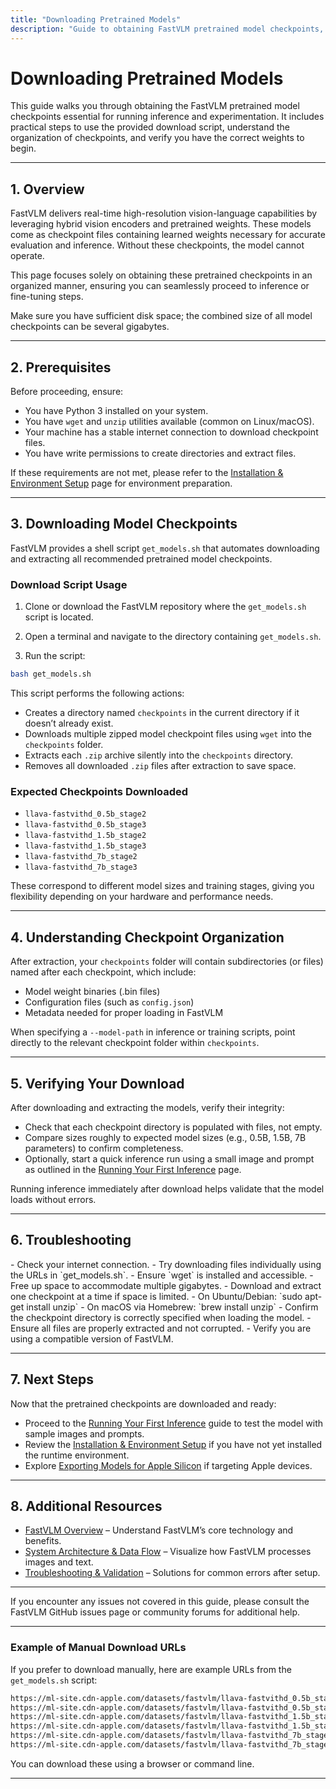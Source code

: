 ```yaml
---
title: "Downloading Pretrained Models"
description: "Guide to obtaining FastVLM pretrained model checkpoints, including using the provided script to download all recommended models and understanding checkpoint organization. Ensures users have the correct model weights for evaluation and experimentation."
---
```


# Downloading Pretrained Models

This guide walks you through obtaining the FastVLM pretrained model checkpoints essential for running inference and experimentation. It includes practical steps to use the provided download script, understand the organization of checkpoints, and verify you have the correct weights to begin.

---

## 1. Overview

FastVLM delivers real-time high-resolution vision-language capabilities by leveraging hybrid vision encoders and pretrained weights. These models come as checkpoint files containing learned weights necessary for accurate evaluation and inference. Without these checkpoints, the model cannot operate.

This page focuses solely on obtaining these pretrained checkpoints in an organized manner, ensuring you can seamlessly proceed to inference or fine-tuning steps.

<Check>
Make sure you have sufficient disk space; the combined size of all model checkpoints can be several gigabytes.
</Check>

---

## 2. Prerequisites

Before proceeding, ensure:

- You have Python 3 installed on your system.
- You have `wget` and `unzip` utilities available (common on Linux/macOS).
- Your machine has a stable internet connection to download checkpoint files.
- You have write permissions to create directories and extract files.

If these requirements are not met, please refer to the [Installation & Environment Setup](https://docs.example.com/getting-started/setup-local-inference/installation) page for environment preparation.

---

## 3. Downloading Model Checkpoints

FastVLM provides a shell script `get_models.sh` that automates downloading and extracting all recommended pretrained model checkpoints.

### Download Script Usage

1. Clone or download the FastVLM repository where the `get_models.sh` script is located.

2. Open a terminal and navigate to the directory containing `get_models.sh`.

3. Run the script:

```bash
bash get_models.sh
```

This script performs the following actions:

- Creates a directory named `checkpoints` in the current directory if it doesn’t already exist.
- Downloads multiple zipped model checkpoint files using `wget` into the `checkpoints` folder.
- Extracts each `.zip` archive silently into the `checkpoints` directory.
- Removes all downloaded `.zip` files after extraction to save space.

### Expected Checkpoints Downloaded

- `llava-fastvithd_0.5b_stage2`
- `llava-fastvithd_0.5b_stage3`
- `llava-fastvithd_1.5b_stage2`
- `llava-fastvithd_1.5b_stage3`
- `llava-fastvithd_7b_stage2`
- `llava-fastvithd_7b_stage3`

These correspond to different model sizes and training stages, giving you flexibility depending on your hardware and performance needs.

---

## 4. Understanding Checkpoint Organization

After extraction, your `checkpoints` folder will contain subdirectories (or files) named after each checkpoint, which include:

- Model weight binaries (.bin files)
- Configuration files (such as `config.json`)
- Metadata needed for proper loading in FastVLM

When specifying a `--model-path` in inference or training scripts, point directly to the relevant checkpoint folder within `checkpoints`.

---

## 5. Verifying Your Download

After downloading and extracting the models, verify their integrity:

- Check that each checkpoint directory is populated with files, not empty.
- Compare sizes roughly to expected model sizes (e.g., 0.5B, 1.5B, 7B parameters) to confirm completeness.
- Optionally, start a quick inference run using a small image and prompt as outlined in the [Running Your First Inference](https://docs.example.com/getting-started/setup-local-inference/first-inference) page.

<Tip>
Running inference immediately after download helps validate that the model loads without errors.
</Tip>

---

## 6. Troubleshooting

<AccordionGroup title="Common Issues and Solutions">
<Accordion title="Download Fails or Is Interrupted">
- Check your internet connection.
- Try downloading files individually using the URLs in `get_models.sh`.
- Ensure `wget` is installed and accessible.
</Accordion>

<Accordion title="Insufficient Disk Space">
- Free up space to accommodate multiple gigabytes.
- Download and extract one checkpoint at a time if space is limited.
</Accordion>

<Accordion title="Missing unzip Utility">
- On Ubuntu/Debian: `sudo apt-get install unzip`
- On macOS via Homebrew: `brew install unzip`
</Accordion>

<Accordion title="Model Loading Errors After Download">
- Confirm the checkpoint directory is correctly specified when loading the model.
- Ensure all files are properly extracted and not corrupted.
- Verify you are using a compatible version of FastVLM.
</Accordion>
</AccordionGroup>

---

## 7. Next Steps

Now that the pretrained checkpoints are downloaded and ready:

- Proceed to the [Running Your First Inference](https://docs.example.com/getting-started/setup-local-inference/first-inference) guide to test the model with sample images and prompts.
- Review the [Installation & Environment Setup](https://docs.example.com/getting-started/setup-local-inference/installation) if you have not yet installed the runtime environment.
- Explore [Exporting Models for Apple Silicon](https://docs.example.com/getting-started/apple-device-inference/apple-silicon-export) if targeting Apple devices.

---

## 8. Additional Resources

- [FastVLM Overview](https://docs.example.com/overview/intro-value/fastvlm-overview) – Understand FastVLM’s core technology and benefits.
- [System Architecture & Data Flow](https://docs.example.com/overview/architecture-concepts/system-architecture) – Visualize how FastVLM processes images and text.
- [Troubleshooting & Validation](https://docs.example.com/getting-started/setup-local-inference/troubleshooting-validation) – Solutions for common errors after setup.

---

If you encounter any issues not covered in this guide, please consult the FastVLM GitHub issues page or community forums for additional help.


---

### Example of Manual Download URLs

If you prefer to download manually, here are example URLs from the `get_models.sh` script:

```bash
https://ml-site.cdn-apple.com/datasets/fastvlm/llava-fastvithd_0.5b_stage2.zip
https://ml-site.cdn-apple.com/datasets/fastvlm/llava-fastvithd_0.5b_stage3.zip
https://ml-site.cdn-apple.com/datasets/fastvlm/llava-fastvithd_1.5b_stage2.zip
https://ml-site.cdn-apple.com/datasets/fastvlm/llava-fastvithd_1.5b_stage3.zip
https://ml-site.cdn-apple.com/datasets/fastvlm/llava-fastvithd_7b_stage2.zip
https://ml-site.cdn-apple.com/datasets/fastvlm/llava-fastvithd_7b_stage3.zip
```

You can download these using a browser or command line.

---